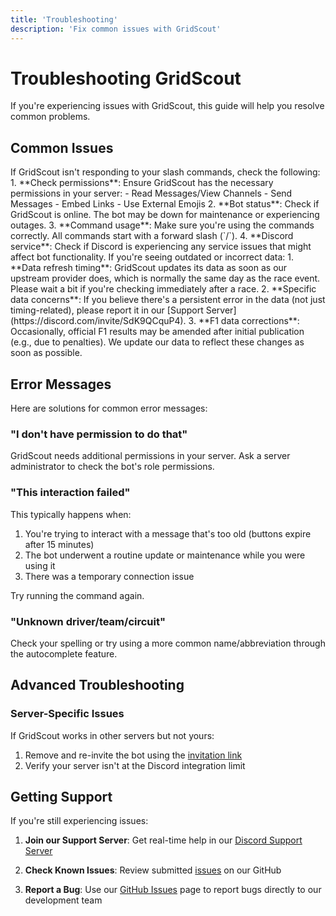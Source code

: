 ```yaml
---
title: 'Troubleshooting'
description: 'Fix common issues with GridScout'
---
```


# Troubleshooting GridScout

If you're experiencing issues with GridScout, this guide will help you resolve common problems.

## Common Issues

<AccordionGroup>
  <Accordion title="Bot Not Responding to Commands">
    If GridScout isn't responding to your slash commands, check the following:
    1. **Check permissions**: Ensure GridScout has the necessary permissions in
    your server:
    - Read Messages/View Channels
    - Send Messages
    - Embed Links
    - Use External Emojis
    2. **Bot status**: Check if GridScout is online. The bot
    may be down for maintenance or experiencing outages.
    3. **Command usage**: Make sure you're using the commands
    correctly. All commands start with a forward slash (`/`).
    4. **Discord service**: Check if Discord is experiencing any service issues that might
    affect bot functionality.
  </Accordion>

  <Accordion title="Incorrect or Outdated Data">
    If you're seeing outdated or incorrect data:
    1. **Data refresh timing**: GridScout updates
    its data as soon as our upstream provider does, which is
    normally the same day as the race event. Please wait a bit if you're checking
    immediately after a race.
    2. **Specific data concerns**: If you believe
    there's a persistent error in the data (not just timing-related), please
    report it in our [Support Server](https://discord.com/invite/SdK9QCquP4).
    3. **F1 data corrections**: Occasionally, official F1 results may be amended
    after initial publication (e.g., due to penalties). We update our data to
    reflect these changes as soon as possible.
  </Accordion>
</AccordionGroup>

## Error Messages

Here are solutions for common error messages:

### "I don't have permission to do that"

GridScout needs additional permissions in your server. Ask a server administrator to check the bot's role permissions.

### "This interaction failed"

This typically happens when:

1. You're trying to interact with a message that's too old (buttons expire after 15 minutes)
2. The bot underwent a routine update or maintenance while you were using it
3. There was a temporary connection issue

Try running the command again.

### "Unknown driver/team/circuit"

Check your spelling or try using a more common name/abbreviation through the autocomplete feature.

## Advanced Troubleshooting

### Server-Specific Issues

If GridScout works in other servers but not yours:

1. Remove and re-invite the bot using the [invitation link](/inviting)
2. Verify your server isn't at the Discord integration limit

## Getting Support

If you're still experiencing issues:

1. **Join our Support Server**: Get real-time help in our [Discord Support Server](https://discord.com/invite/SdK9QCquP4)

2. **Check Known Issues**: Review submitted [issues](https://github.com/GridScout/GridScout/issues) on our GitHub

3. **Report a Bug**: Use our [GitHub Issues](https://github.com/Gridscout/Gridscout/issues) page to report bugs directly to our development team